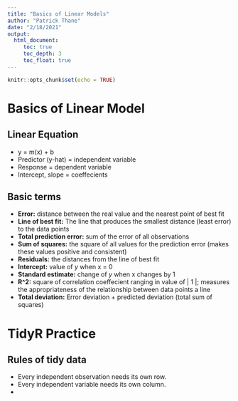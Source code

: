 ```yaml
---
title: "Basics of Linear Models"
author: "Patrick Thane"
date: "2/18/2021"
output:
  html_document:
     toc: true
     toc_depth: 3
     toc_float: true
---
```


```r
knitr::opts_chunk$set(echo = TRUE)
```

# Basics of Linear Model

## Linear Equation
* y = m(x) + b
* Predictor (y-hat) = independent variable
* Response = dependent variable
* Intercept, slope = coeffecients

## Basic terms
* **Error:** distance between the real value and the nearest point of best fit
* **Line of best fit:** The line that produces the smallest distance (least error) to the data points
* **Total prediction error:** sum of the error of all observations
* **Sum of squares:** the square of all values for the prediction error (makes these values positive and consistent)
* **Residuals:** the distances from the line of best fit
* **Intercept:** value of *y* when x = 0
* **Standard estimate:** change of *y* when x changes by 1
* **R^2:** square of correlation coeffecient ranging in value of | 1 |; measures the appropriateness of the relationship between data points a line
* **Total deviation:** Error deviation + predicted deviation (total sum of squares)

# TidyR Practice
## Rules of tidy data
* Every independent observation needs its own row.
* Every independent variable needs its own column.
* 